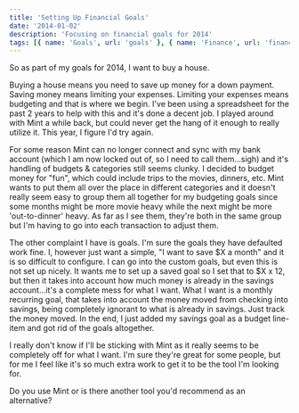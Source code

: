 ```yaml
---
title: 'Setting Up Financial Goals'
date: '2014-01-02'
description: 'Focusing on financial goals for 2014'
tags: [{ name: 'Goals', url: 'goals' }, { name: 'Finance', url: 'finance' }]
---
```


So as part of my goals for 2014, I want to buy a house.

Buying a house means you need to save up money for a down payment. Saving money means limiting your expenses. Limiting your expenses means budgeting and that is where we begin. I've been using a spreadsheet for the past 2 years to help with this and it's done a decent job. I played around with Mint a while back, but could never get the hang of it enough to really utilize it. This year, I figure I'd try again.

For some reason Mint can no longer connect and sync with my bank account (which I am now locked out of, so I need to call them…sigh) and it's handling of budgets & categories still seems clunky. I decided to budget money for "fun", which could include trips to the movies, dinners, etc. Mint wants to put them all over the place in different categories and it doesn't really seem easy to group them all together for my budgeting goals since some months might be more movie heavy while the next might be more 'out-to-dinner' heavy. As far as I see them, they're both in the same group but I'm having to go into each transaction to adjust them.

The other complaint I have is goals. I'm sure the goals they have defaulted work fine. I, however just want a simple, "I want to save $X a month" and it is so difficult to configure. I can go into the custom goals, but even this is not set up nicely. It wants me to set up a saved goal so I set that to $X x 12, but then it takes into account how much money is already in the savings account…it's a complete mess for what I want. What I want is a monthly recurring goal, that takes into account the money moved from checking into savings, being completely ignorant to what is already in savings. Just track the money moved. In the end, I just added my savings goal as a budget line-item and got rid of the goals altogether.

I really don't know if I'll be sticking with Mint as it really seems to be completely off for what I want. I'm sure they're great for some people, but for me I feel like it's so much extra work to get it to be the tool I'm looking for.

Do you use Mint or is there another tool you'd recommend as an alternative?
